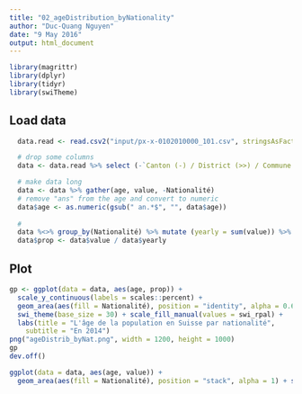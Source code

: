 ```yaml
---
title: "02_ageDistribution_byNationality"
author: "Duc-Quang Nguyen"
date: "9 May 2016"
output: html_document
---
```


```r
library(magrittr)
library(dplyr)
library(tidyr)
library(swiTheme)
```

## Load data
```r
  data.read <- read.csv2("input/px-x-0102010000_101.csv", stringsAsFactors = F, check.names = F, skip = 1, encoding = "latin1")

  # drop some columns
  data <- data.read %>% select (-`Canton (-) / District (>>) / Commune (......)`, -`Type de population`, -`Sexe`, -`Année`)

  # make data long
  data <- data %>% gather(age, value, -Nationalité)
  # remove "ans" from the age and convert to numeric
  data$age <- as.numeric(gsub(" an.*$", "", data$age))
  
  # 
  data %<>% group_by(Nationalité) %>% mutate (yearly = sum(value)) %>% ungroup()
  data$prop <- data$value / data$yearly


```

## Plot
```r

gp <- ggplot(data = data, aes(age, prop)) + 
  scale_y_continuous(labels = scales::percent) +
  geom_area(aes(fill = Nationalité), position = "identity", alpha = 0.6) + 
  swi_theme(base_size = 30) + scale_fill_manual(values = swi_rpal) +
  labs(title = "L'âge de la population en Suisse par nationalité",
    subtitle = "En 2014")
png("ageDistrib_byNat.png", width = 1200, height = 1000)
gp
dev.off()

ggplot(data = data, aes(age, value)) + 
  geom_area(aes(fill = Nationalité), position = "stack", alpha = 1) + swi_theme()

```